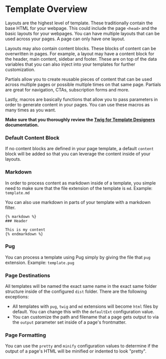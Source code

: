 # Template Overview

Layouts are the highest level of template. These traditionally contain the base HTML for your webpage. This could include the page `<head>` and the basic layouts for your webpages. You can have multiple layouts that can be used across your pages. A page can only have one layout.

Layouts may also contain content blocks. These blocks of content can be overwritten in pages. For example, a layout may have a content block for the header, main content, sidebar and footer. These are on top of the data variables that you can also inject into your templates for further customization.

Partials allow you to create reusable pieces of content that can be used across multiple pages or possible multiple times on that same page. Partials are great for navigation, CTAs, subscription forms and more.

Lastly, macros are basically functions that allow you to pass parameters in order to generate content in your pages. You can use these macros as many times as you want.

**Make sure that you thoroughly review the [Twig for Template Designers](https://twig.symfony.com/doc/3.x/templates.html) documentation.**

### Default Content Block

If no content blocks are defined in your page template, a default `content` block will be added so that you can leverage the content inside of your layouts.

### Markdown

In order to process content as markdown inside of a template, you simple need to make sure that the file extension of the template is `md`. Example: `template.md`

You can also use markdown in parts of your template with a markdown filter.

```
{% markdown %}
### Header

This is my content
{% endmarkdown %}
```

### Pug

You can process a template using Pug simply by giving the file that `pug` extension. Example: `template.pug`

### Page Destinations

All templates will be named the exact same name in the exact same folder structure inside of the configured `dist` folder. There are the following exceptions:

* All templates with `pug`, `twig` and `md` extensions will become `html` files by default. You can change this with the `defaultExt` configuration value.
* You can customize the path and filename that a page gets output to via the `output` parameter set inside of a page's frontmatter.

### Page Formatting

You can use the `pretty` and `minify` configuration values to determine if the output of a page's HTML will be minified or indented to look "pretty".

